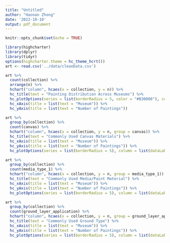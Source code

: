 ```yaml
---
title: "Untitled"
author: "Haonan Zhong"
date: '2022-10-10'
output: pdf_document
---
```


```r
knitr::opts_chunk$set(echo = TRUE)
```

```r
library(highcharter)
library(dplyr)
library(tidyr)
options(highcharter.theme = hc_theme_hcrt())
art <- read.csv('../data/cleanData.csv')
```

```r
art %>%
  count(collection) %>%
  arrange(n) %>%
  hchart("column", hcaes(x = collection, y = n)) %>%
  hc_title(text = "Painting Distribution Across Museums") %>%
  hc_plotOptions(series = list(borderRadius = 5, color = "#B30000"), column = list(dataLabels = list(enabled = TRUE))) %>%
  hc_xAxis(title = list(text = "Museum")) %>%
  hc_yAxis(title = list(text = "Number of Paintings"))
```

```r
art %>%
  group_by(collection) %>%
  count(canvas) %>%
  hchart("column", hcaes(x = collection, y = n, group = canvas)) %>%
  hc_title(text = "Commonly Used Canvas Materials") %>%
  hc_xAxis(title = list(text = "Museum")) %>%
  hc_yAxis(title = list(text = "Number of Paintings")) %>%
  hc_plotOptions(series = list(borderRadius = 5), column = list(dataLabels = list(enabled = TRUE)))
```

```r
art %>%
  group_by(collection) %>%
  count(media_type_1) %>%
  hchart("column", hcaes(x = collection, y = n, group = media_type_1)) %>%
  hc_title(text = "Commonly Used Media/Paint Material") %>%
  hc_xAxis(title = list(text = "Museum")) %>%
  hc_yAxis(title = list(text = "Number of Paintings")) %>%
  hc_plotOptions(series = list(borderRadius = 5), column = list(dataLabels = list(enabled = TRUE)))
```

```r
art %>%
  group_by(collection) %>%
  count(ground_layer_application) %>%
  hchart("column", hcaes(x = collection, y = n, group = ground_layer_application)) %>%
  hc_title(text = "Commonly Used Ground Type") %>%
  hc_xAxis(title = list(text = "Museum")) %>%
  hc_yAxis(title = list(text = "Number of Paintings")) %>%
  hc_plotOptions(series = list(borderRadius = 5), column = list(dataLabels = list(enabled = TRUE)))
```
